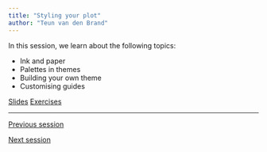 ```yaml
---
title: "Styling your plot"
author: "Teun van den Brand"
---
```


In this session, we learn about the following topics:

* Ink and paper
* Palettes in themes
* Building your own theme
* Customising guides

::: {.text-center .plain}
:::::: {.btn-group}
[Slides](../slides/4_theme_guide.qmd){.btn .btn-primary role="button"}
[Exercises](){.btn .btn-success .disabled role="button"}
::::::
:::

---

::: {.d-flex .justify-content-between}
[<i class="bi bi-caret-left"></i> Previous session](../sessions/3_text_fonts.qmd){.btn .btn-sm .btn-outline-secondary role="button"}

[Next session <i class="bi bi-caret-right"></i>](../sessions/5_composition.qmd){.btn .btn-sm .btn-outline-secondary role="button"}
:::
